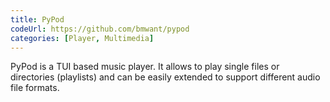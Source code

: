 ```yaml
---
title: PyPod
codeUrl: https://github.com/bmwant/pypod
categories: [Player, Multimedia]
---
```


PyPod is a TUI based music player. It allows to play single files or directories (playlists) and can be easily extended to support different audio file formats.
